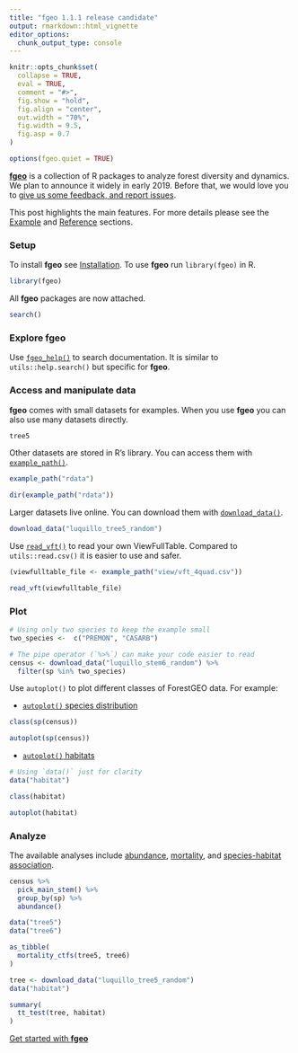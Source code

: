 ```yaml
---
title: "fgeo 1.1.1 release candidate"
output: rmarkdown::html_vignette
editor_options: 
  chunk_output_type: console
---
```


```r
knitr::opts_chunk$set(
  collapse = TRUE,
  eval = TRUE,
  comment = "#>",
  fig.show = "hold",
  fig.align = "center",
  out.width = "70%", 
  fig.width = 9.5, 
  fig.asp = 0.7
)

options(fgeo.quiet = TRUE)
```

[__fgeo__](https://forestgeo.github.io/fgeo/index.html) is a collection of R packages to analyze forest diversity and dynamics. We plan to announce it widely in early 2019. Before that, we would love you to [give us some feedback, and report issues](https://github.com/forestgeo/fgeo/issues).

This post highlights the main features. For more details please see the [Example](https://forestgeo.github.io/fgeo/index.html#example) and [Reference](https://forestgeo.github.io/fgeo/articles/siteonly/reference.html) sections.

### Setup

To install __fgeo__ see [Installation](https://forestgeo.github.io/fgeo/#installation). To use __fgeo__ run `library(fgeo)` in R.

```r
library(fgeo)
```

All __fgeo__ packages are now attached.

```r
search()
```

### Explore fgeo

Use [`fgeo_help()`](https://forestgeo.github.io/fgeo/reference/fgeo_help) to search documentation. It is similar to `utils::help.search()` but specific for __fgeo__.

### Access and manipulate data

__fgeo__ comes with small datasets for examples. When you use __fgeo__ you can also use many datasets directly.

```r
tree5
```

Other datasets are stored in R's library. You can access them with [`example_path()`](https://forestgeo.github.io/fgeo.x/reference/example_path).

```r
example_path("rdata")

dir(example_path("rdata"))
```

Larger datasets live online. You can download them with [`download_data()`](https://forestgeo.github.io/fgeo.x/reference/download_data).

```r
download_data("luquillo_tree5_random")
```

Use [`read_vft()`](https://forestgeo.github.io/fgeo.tool/reference/read_vft) to read your own ViewFullTable. Compared to `utils::read.csv()` it is easier to use and safer.

```r
(viewfulltable_file <- example_path("view/vft_4quad.csv"))

read_vft(viewfulltable_file)
```

### Plot

```r
# Using only two species to keep the example small
two_species <-  c("PREMON", "CASARB")

# The pipe operator (`%>%`) can make your code easier to read
census <- download_data("luquillo_stem6_random") %>% 
  filter(sp %in% two_species)
```

Use `autoplot()` to plot different classes of ForestGEO data. For example:

* [`autoplot()` species distribution](https://forestgeo.github.io/fgeo.plot/reference/autoplot.sp_elev)

```r
class(sp(census))

autoplot(sp(census))
```

* [`autoplot()` habitats](https://forestgeo.github.io/fgeo.plot/reference/autoplot.fgeo_habitat)

```r
# Using `data()` just for clarity
data("habitat")

class(habitat)

autoplot(habitat)
```

### Analyze

The available analyses include [abundance](https://forestgeo.github.io/fgeo.analyze/reference/abundance), [mortality](https://forestgeo.github.io/fgeo.analyze/reference/recruitment_ctfs), and [species-habitat association](https://forestgeo.github.io/fgeo.analyze/reference/tt_test).

```r
census %>% 
  pick_main_stem() %>% 
  group_by(sp) %>% 
  abundance()
```

```r
data("tree5")
data("tree6")

as_tibble(
  mortality_ctfs(tree5, tree6)
)
```

```r
tree <- download_data("luquillo_tree5_random")
data("habitat")

summary(
  tt_test(tree, habitat)
)
```

[Get started with __fgeo__](https://forestgeo.github.io/fgeo/)
